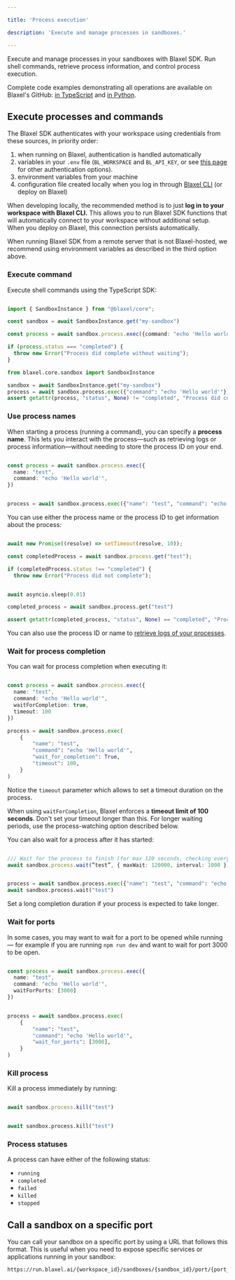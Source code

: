 ```yaml
---

title: 'Process execution'

description: 'Execute and manage processes in sandboxes.'

---
```


Execute and manage processes in your sandboxes with Blaxel SDK. Run shell commands, retrieve process information, and control process execution.

<Tip>Complete code examples demonstrating all operations are available on Blaxel's GitHub: [in TypeScript](https://github.com/blaxel-ai/sdk-typescript/tree/main/tests/sandbox) and [in Python](https://github.com/blaxel-ai/sdk-python/blob/main/integrationtest/sandbox.py).</Tip>

## Execute processes and commands

<Accordion title="Set up authentication to Blaxel">

The Blaxel SDK authenticates with your workspace using credentials from these sources, in priority order:

1. when running on Blaxel, authentication is handled automatically
2. variables in your `.env` file (`BL_WORKSPACE` and `BL_API_KEY`, or see [this page](../Agents/Variables-and-secrets) for other authentication options). 
3. environment variables from your machine
4. configuration file created locally when you log in through [Blaxel CLI](../cli-reference/introduction) (or deploy on Blaxel)

When developing locally, the recommended method is to just **log in to your workspace with Blaxel CLI.** This allows you to run Blaxel SDK functions that will automatically connect to your workspace without additional setup. When you deploy on Blaxel, this connection persists automatically.

When running Blaxel SDK from a remote server that is not Blaxel-hosted, we recommend using environment variables as described in the third option above.

</Accordion>

### Execute command

Execute shell commands using the TypeScript SDK:

<CodeGroup>

```typescript TypeScript {6}

import { SandboxInstance } from "@blaxel/core";

const sandbox = await SandboxInstance.get("my-sandbox")

const process = await sandbox.process.exec({command: "echo 'Hello world'"})

if (process.status === "completed") {
  throw new Error("Process did complete without waiting");
}

```

```python Python {13}
from blaxel.core.sandbox import SandboxInstance

sandbox = await SandboxInstance.get("my-sandbox")
process = await sandbox.process.exec({"command": "echo 'Hello world'"})
assert getattr(process, "status", None) != "completed", "Process did complete without waiting"

```

</CodeGroup>

### Use process names

When starting a process (running a command), you can specify a **process name**. This lets you interact with the process—such as retrieving logs or process information—without needing to store the process ID on your end.

<CodeGroup>

```typescript TypeScript

const process = await sandbox.process.exec({
  name: "test",
  command: "echo 'Hello world'",
})

```

```python Python

process = await sandbox.process.exec({"name": "test", "command": "echo 'Hello world'"})

```

</CodeGroup>

You can use either the process name or the process ID to get information about the process:

<CodeGroup>

```typescript TypeScript {4}

await new Promise((resolve) => setTimeout(resolve, 10));

const completedProcess = await sandbox.process.get("test");

if (completedProcess.status !== "completed") {
  throw new Error("Process did not complete");

```

```python Python {4}

await asyncio.sleep(0.01)

completed_process = await sandbox.process.get("test")

assert getattr(completed_process, "status", None) == "completed", "Process did not complete"

```

</CodeGroup>

You can also use the process ID or name to [retrieve logs of your processes](Log-streaming).

### Wait for process completion

You can wait for process completion when executing it:

<CodeGroup>

```typescript TypeScript {5}

const process = await sandbox.process.exec({
  name: "test",
  command: "echo 'Hello world'",
  waitForCompletion: true,
  timeout: 100
})

```

```python Python
process = await sandbox.process.exec(
    {
        "name": "test",
        "command": "echo 'Hello world'",
        "wait_for_completion": True,
        "timeout": 100,
    }
)

```

</CodeGroup>

Notice the `timeout` parameter which allows to set a timeout duration on the process.

<Warning>When using `waitForCompletion`, Blaxel enforces a **timeout limit of 100 seconds**. Don't set your timeout longer than this. For longer waiting periods, use the process-watching option described below.</Warning>

You can also wait for a process after it has started:

<CodeGroup>

```typescript TypeScript

/// Wait for the process to finish (for max 120 seconds, checking every 1 second)
await sandbox.process.wait(”test”, { maxWait: 120000, interval: 1000 })

```

```python Python

process = await sandbox.process.exec({"name": "test", "command": "echo 'Hello world'"})
await sandbox.process.wait("test")

```

</CodeGroup>

Set a long completion duration if your process is expected to take longer.

### Wait for ports

In some cases, you may want to wait for a port to be opened while running — for example if you are running `npm run dev` and want to wait for port 3000 to be open.

<CodeGroup>

```typescript TypeScript {5}

const process = await sandbox.process.exec({
  name: "test",
  command: "echo 'Hello world'",
  waitForPorts: [3000]
})

```

```python Python

process = await sandbox.process.exec(
    {
        "name": "test",
        "command": "echo 'Hello world'",
        "wait_for_ports": [3000],
    }
)

```

</CodeGroup>

### Kill process

Kill a process immediately by running:

<CodeGroup>

```typescript TypeScript

await sandbox.process.kill("test")

```

```python Python

await sandbox.process.kill("test")

```

</CodeGroup>

### Process statuses

A process can have either of the following status:

- `running`
- `completed`
- `failed`
- `killed`
- `stopped`

## Call a sandbox on a specific port

You can call your sandbox on a specific port by using a URL that follows this format. This is useful when you need to expose specific services or applications running in your sandbox:

```
https://run.blaxel.ai/{workspace_id}/sandboxes/{sandbox_id}/port/{port_number}
```